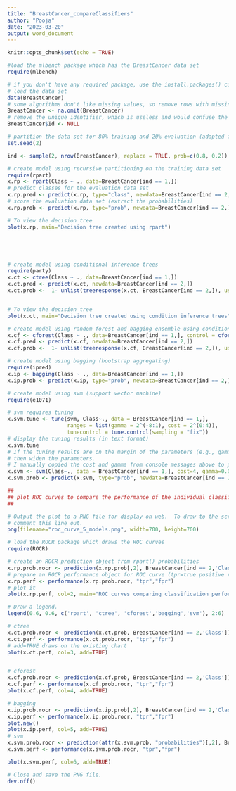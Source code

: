 ```yaml
---
title: "BreastCancer_compareClassifiers"
author: "Pooja"
date: "2023-03-20"
output: word_document
---
```


```r
knitr::opts_chunk$set(echo = TRUE)
```

```r
#load the mlbench package which has the BreastCancer data set
require(mlbench)

# if you don't have any required package, use the install.packages() command
# load the data set
data(BreastCancer)
# some algorithms don't like missing values, so remove rows with missing values
BreastCancer <- na.omit(BreastCancer) 
# remove the unique identifier, which is useless and would confuse the machine learning algorithms
BreastCancer$Id <- NULL 

# partition the data set for 80% training and 20% evaluation (adapted from ?randomForest)
set.seed(2)

ind <- sample(2, nrow(BreastCancer), replace = TRUE, prob=c(0.8, 0.2))


```


```r

# create model using recursive partitioning on the training data set
require(rpart)
x.rp <- rpart(Class ~ ., data=BreastCancer[ind == 1,])
# predict classes for the evaluation data set
x.rp.pred <- predict(x.rp, type="class", newdata=BreastCancer[ind == 2,])
# score the evaluation data set (extract the probabilities)
x.rp.prob <- predict(x.rp, type="prob", newdata=BreastCancer[ind == 2,])

# To view the decision tree
plot(x.rp, main="Decision tree created using rpart")






```


```r

# create model using conditional inference trees
require(party)
x.ct <- ctree(Class ~ ., data=BreastCancer[ind == 1,])
x.ct.pred <- predict(x.ct, newdata=BreastCancer[ind == 2,])
x.ct.prob <-  1- unlist(treeresponse(x.ct, BreastCancer[ind == 2,]), use.names=F)[seq(1,nrow(BreastCancer[ind == 2,])*2,2)]


# To view the decision tree
plot(x.ct, main="Decision tree created using condition inference trees")


```


```r

# create model using random forest and bagging ensemble using conditional inference trees
x.cf <- cforest(Class ~ ., data=BreastCancer[ind == 1,], control = cforest_unbiased(mtry = ncol(BreastCancer)-2))
x.cf.pred <- predict(x.cf, newdata=BreastCancer[ind == 2,])
x.cf.prob <-  1- unlist(treeresponse(x.cf, BreastCancer[ind == 2,]), use.names=F)[seq(1,nrow(BreastCancer[ind == 2,])*2,2)]


```


```r


# create model using bagging (bootstrap aggregating)
require(ipred)
x.ip <- bagging(Class ~ ., data=BreastCancer[ind == 1,])
x.ip.prob <- predict(x.ip, type="prob", newdata=BreastCancer[ind == 2,])


```


```r

# create model using svm (support vector machine)
require(e1071)

# svm requires tuning
x.svm.tune <- tune(svm, Class~., data = BreastCancer[ind == 1,],
                   ranges = list(gamma = 2^(-8:1), cost = 2^(0:4)),
                   tunecontrol = tune.control(sampling = "fix"))
# display the tuning results (in text format)
x.svm.tune
# If the tuning results are on the margin of the parameters (e.g., gamma = 2^-8), 
# then widen the parameters.
# I manually copied the cost and gamma from console messages above to parameters below.
x.svm <- svm(Class~., data = BreastCancer[ind == 1,], cost=4, gamma=0.0625, probability = TRUE)
x.svm.prob <- predict(x.svm, type="prob", newdata=BreastCancer[ind == 2,], probability = TRUE)


```


```r
##
## plot ROC curves to compare the performance of the individual classifiers
##

# Output the plot to a PNG file for display on web.  To draw to the screen, 
# comment this line out.
png(filename="roc_curve_5_models.png", width=700, height=700)

# load the ROCR package which draws the ROC curves
require(ROCR)

# create an ROCR prediction object from rpart() probabilities
x.rp.prob.rocr <- prediction(x.rp.prob[,2], BreastCancer[ind == 2,'Class'])
# prepare an ROCR performance object for ROC curve (tpr=true positive rate, fpr=false positive rate)
x.rp.perf <- performance(x.rp.prob.rocr, "tpr","fpr")
# plot it
plot(x.rp.perf, col=2, main="ROC curves comparing classification performance of five machine learning models")
```


```r
# Draw a legend.
legend(0.6, 0.6, c('rpart', 'ctree', 'cforest','bagging','svm'), 2:6)

# ctree
x.ct.prob.rocr <- prediction(x.ct.prob, BreastCancer[ind == 2,'Class'])
x.ct.perf <- performance(x.ct.prob.rocr, "tpr","fpr")
# add=TRUE draws on the existing chart 
plot(x.ct.perf, col=3, add=TRUE)


# cforest
x.cf.prob.rocr <- prediction(x.cf.prob, BreastCancer[ind == 2,'Class'])
x.cf.perf <- performance(x.cf.prob.rocr, "tpr","fpr")
plot(x.cf.perf, col=4, add=TRUE)
```


```r


# bagging
x.ip.prob.rocr <- prediction(x.ip.prob[,2], BreastCancer[ind == 2,'Class'])
x.ip.perf <- performance(x.ip.prob.rocr, "tpr","fpr")
plot.new()
plot(x.ip.perf, col=5, add=TRUE)
# svm
x.svm.prob.rocr <- prediction(attr(x.svm.prob, "probabilities")[,2], BreastCancer[ind == 2,'Class'])
x.svm.perf <- performance(x.svm.prob.rocr, "tpr","fpr")

plot(x.svm.perf, col=6, add=TRUE)

# Close and save the PNG file.
dev.off()


```

